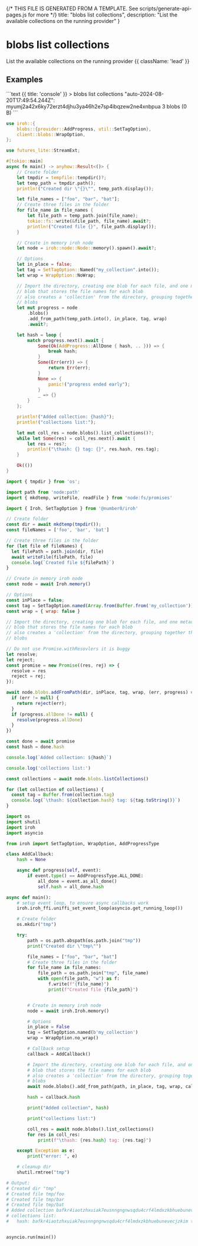 {/* THIS FILE IS GENERATED FROM A TEMPLATE. See scripts/generate-api-pages.js for more */}
    title: "blobs list collections",
    description: "List the available collections on the running provider"
}

<div className='not-prose mb-5'>
    <Breadcrumbs pages={[
        { name: 'API', href: '/docs/api', current: false },
        { name: 'blobs list collections', href: '/docs/api/blobs-list-collections', current: true },
    ]} />
</div>

# blobs list collections

List the available collections on the running provider {{ className: 'lead' }}



## Examples

<CodeGroup title="blobs list collections">
```text {{ title: 'console' }}
> blobs list collections
"auto-2024-08-20T17:49:54.244Z": myumj2a42x6ky72erzt4djhu3ya46h2e7sp4ibqzew2ne4xnbpua 3 blobs (0 B)
```

```rust {{ title: 'rust' }}
use iroh::{
    blobs::{provider::AddProgress, util::SetTagOption},
    client::blobs::WrapOption,
};

use futures_lite::StreamExt;

#[tokio::main]
async fn main() -> anyhow::Result<()> {
    // Create folder
    let tmpdir = tempfile::tempdir()?;
    let temp_path = tmpdir.path();
    println!("Created dir \"{}\"", temp_path.display());

    let file_names = ["foo", "bar", "bat"];
    // Create three files in the folder
    for file_name in file_names {
        let file_path = temp_path.join(file_name);
        tokio::fs::write(&file_path, file_name).await?;
        println!("Created file {}", file_path.display());
    }

    // Create in memory iroh node
    let node = iroh::node::Node::memory().spawn().await?;

    // Options
    let in_place = false;
    let tag = SetTagOption::Named("my_collection".into());
    let wrap = WrapOption::NoWrap;

    // Import the directory, creating one blob for each file, and one metadata
    // blob that stores the file names for each blob
    // also creates a 'collection' from the directory, grouping together the
    // blobs
    let mut progress = node
        .blobs()
        .add_from_path(temp_path.into(), in_place, tag, wrap)
        .await?;

    let hash = loop {
        match progress.next().await {
            Some(Ok(AddProgress::AllDone { hash, .. })) => {
                break hash;
            }
            Some(Err(err)) => {
                return Err(err);
            }
            None => {
                panic!("progress ended early");
            }
            _ => {}
        }
    };

    println!("Added collection: {hash}");
    println!("collections list:");

    let mut coll_res = node.blobs().list_collections()?;
    while let Some(res) = coll_res.next().await {
        let res = res?;
        println!("\thash: {} tag: {}", res.hash, res.tag);
    }

    Ok(())
}

```


```js {{ title: 'nodejs' }}
import { tmpdir } from 'os';

import path from 'node:path'
import { mkdtemp, writeFile, readFile } from 'node:fs/promises'

import { Iroh, SetTagOption } from '@number0/iroh'

// Create folder
const dir = await mkdtemp(tmpdir());
const fileNames = ['foo', 'bar', 'bat']

// Create three files in the folder
for (let file of fileNames) {
  let filePath = path.join(dir, file)
  await writeFile(filePath, file)
  console.log(`Created file ${filePath}`)
}

// Create in memory iroh node
const node = await Iroh.memory()

// Options
const inPlace = false;
const tag = SetTagOption.named(Array.from(Buffer.from('my_collection')))
const wrap = { wrap: false }

// Import the directory, creating one blob for each file, and one metadata
// blob that stores the file names for each blob
// also creates a 'collection' from the directory, grouping together the
// blobs

// Do not use Promise.withResovlers it is buggy
let resolve;
let reject;
const promise = new Promise((res, rej) => {
  resolve = res
  reject = rej;
});

await node.blobs.addFromPath(dir, inPlace, tag, wrap, (err, progress) => {
  if (err != null) {
    return reject(err);
  }
  if (progress.allDone != null) {
    resolve(progress.allDone)
  }
})

const done = await promise
const hash = done.hash

console.log(`Added collection: ${hash}`)

console.log('collections list:')

const collections = await node.blobs.listCollections()

for (let collection of collections) {
  const tag = Buffer.from(collection.tag)
  console.log(`\thash: ${collection.hash} tag: ${tag.toString()}`)
}

```


```python {{ title: 'python' }}
import os
import shutil
import iroh
import asyncio

from iroh import SetTagOption, WrapOption, AddProgressType

class AddCallback:
    hash = None

    async def progress(self, event):
        if event.type() == AddProgressType.ALL_DONE:
            all_done = event.as_all_done()
            self.hash = all_done.hash

async def main():
    # setup event loop, to ensure async callbacks work
    iroh.iroh_ffi.uniffi_set_event_loop(asyncio.get_running_loop())

    # Create folder
    os.mkdir("tmp")

    try:
        path = os.path.abspath(os.path.join("tmp"))
        print("Created dir \"tmp\"")

        file_names = ["foo", "bar", "bat"]
        # Create three files in the folder
        for file_name in file_names:
            file_path = os.path.join("tmp", file_name)
            with open(file_path, "w") as f:
                f.write(f"{file_name}")
                print(f"Created file {file_path}")


        # Create in memory iroh node
        node = await iroh.Iroh.memory()

        # Options
        in_place = False
        tag = SetTagOption.named(b'my_collection')
        wrap = WrapOption.no_wrap()

        # Callback setup
        callback = AddCallback()

        # Import the directory, creating one blob for each file, and one metadata
        # blob that stores the file names for each blob
        # also creates a 'collection' from the directory, grouping together the
        # blobs
        await node.blobs().add_from_path(path, in_place, tag, wrap, callback)

        hash = callback.hash

        print("Added collection", hash)

        print("collections list:")

        coll_res = await node.blobs().list_collections()
        for res in coll_res:
            print(f"\thash: {res.hash} tag: {res.tag}")

    except Exception as e:
        print("error: ", e)

    # cleanup dir
    shutil.rmtree("tmp")

# Output:
# Created dir "tmp"
# Created file tmp/foo
# Created file tmp/bar
# Created file tmp/bat
# Added collection bafkr4iaotzhxuiak7eusnngngnwsqdu4crf4lmdxzkbhuebunevecjzkim
# collections list:
# 	hash: bafkr4iaotzhxuiak7eusnngngnwsqdu4crf4lmdxzkbhuebunevecjzkim tag: "my_collection"


asyncio.run(main())

```


</CodeGroup>
